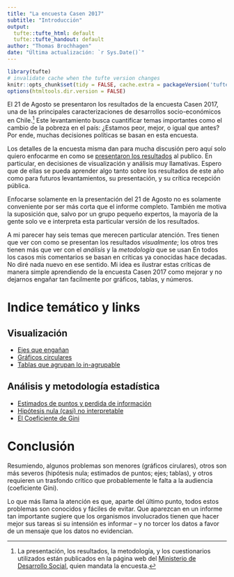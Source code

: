 ```yaml
---
title: "La encuesta Casen 2017"
subtitle: "Introducción"
output:
  tufte::tufte_html: default
  tufte::tufte_handout: default
author: "Thomas Brochhagen"
date: "Última actualización: `r Sys.Date()`" 
---
```

```r
library(tufte)
# invalidate cache when the tufte version changes
knitr::opts_chunk$set(tidy = FALSE, cache.extra = packageVersion('tufte'))
options(htmltools.dir.version = FALSE)
```

El 21 de Agosto se presentaron los resultados de la encuesta Casen 2017, una de las principales caracterizaciones de desarrollos socio-económicos en Chile.^[La presentación, los resultados, la metodología, y los cuestionarios utilizados están publicados en la página web del [Ministerio de Desarrollo Social ](http://observatorio.ministeriodesarrollosocial.gob.cl), quien mandata la encuesta.] Este levantamiento busca cuantificar temas importantes como el cambio de la pobreza en el país: ¿Estamos peor, mejor, o igual que antes? Por ende, muchas decisiones políticas se basan en esta encuesta.

Los detalles de la encuesta misma dan para mucha discusión pero aquí solo quiero enfocarme en como se [presentaron los resultados](http://observatorio.ministeriodesarrollosocial.gob.cl/casen-multidimensional/casen/docs/Presentacion_Sintesis_de_Resultados_Casen_2017.pdf) al publico. En particular, en decisiones de visualización y análisis muy llamativas. Espero que de ellas se pueda aprender algo tanto sobre los resultados de este año como para futuros levantamientos, su presentación, y su crítica recepción pública. 

Enfocarse solamente en la presentación del 21 de Agosto no es solamente conveniente por ser más corta que el informe completo. También me motiva la suposición que, salvo por un grupo pequeño expertos, la mayoría de la gente solo ve e interpreta esta particular versión de los resultados.

A mi parecer hay seis temas que merecen particular atención. Tres tienen que ver con como se presentan los resultados *visualmente*; los otros tres tienen más que ver con el *análisis* y la *metodología* que se usan En todos los casos mis comentarios se basan en críticas ya conocidas hace decadas. No diré nada nuevo en ese sentido. Mi idea es ilustrar estas críticas de manera simple aprendiendo de la encuesta Casen 2017 como mejorar y no dejarnos engañar tan facilmente por gráficos, tablas, y números.

# Indice temático y links
## Visualización 
* [Ejes que engañan](./casen2017/01ejes.html)
* [Gráficos circulares](./casen2017/02pie-charts.html)
* [Tablas que agrupan lo in-agrupable](./casen2017/03tablas)

## Análisis y metodología estadística
* [Estimados de puntos y perdida de información](./casen2017/04point-estimates.html)
* [Hipótesis nula (casi) no interpretable](./casen2017/05nht.html)
* [El Coeficiente de Gini](./casen2017/06gini.html)

# Conclusión
Resumiendo, algunos problemas son menores (gráficos cirulares), otros son más severos (hipótesis nula; estimados de puntos; ejes; tablas), y otros requieren un trasfondo crítico que probablemente le falta a la audiencia (coeficiente Gini). 

Lo que más llama la atención es que, aparte del último punto, todos estos problemas son conocidos y fáciles de evitar. Que aparezcan en un informe tan importante sugiere que los organismos involucrados tienen que hacer mejor sus tareas si su intensión es informar -- y no torcer los datos a favor de un mensaje que los datos no evidencian. 